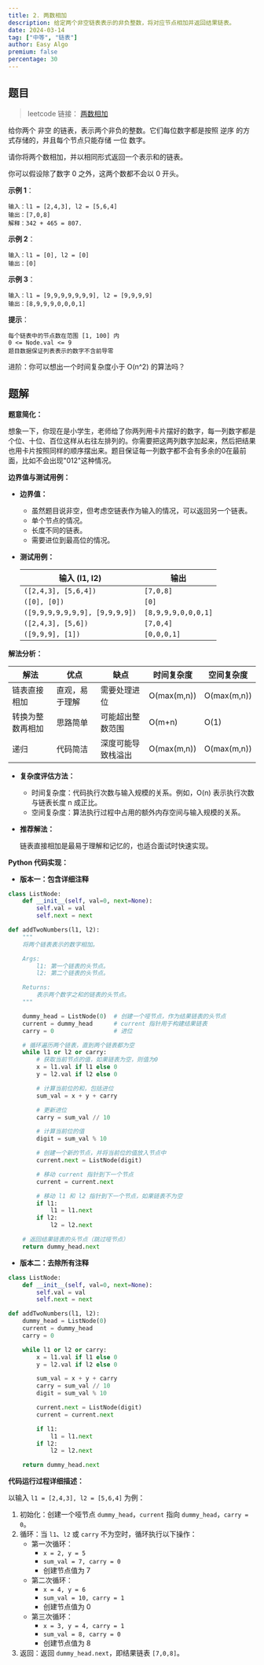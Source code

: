 ```yaml
---
title: 2. 两数相加
description: 给定两个非空链表表示的非负整数，将对应节点相加并返回结果链表。
date: 2024-03-14
tag: ["中等", "链表"]
author: Easy Algo
premium: false
percentage: 30
---
```


## 题目

> leetcode 链接： [两数相加](https://leetcode.cn/problems/add-two-numbers/)

给你两个 非空 的链表，表示两个非负的整数。它们每位数字都是按照 逆序 的方式存储的，并且每个节点只能存储 一位 数字。

请你将两个数相加，并以相同形式返回一个表示和的链表。

你可以假设除了数字 0 之外，这两个数都不会以 0 开头。

**示例 1**：
```
输入：l1 = [2,4,3], l2 = [5,6,4]
输出：[7,0,8]
解释：342 + 465 = 807.
```

**示例 2**：
```
输入：l1 = [0], l2 = [0]
输出：[0]
```

**示例 3**：
```
输入：l1 = [9,9,9,9,9,9,9], l2 = [9,9,9,9]
输出：[8,9,9,9,0,0,0,1]
```

**提示**：
```
每个链表中的节点数在范围 [1, 100] 内
0 <= Node.val <= 9
题目数据保证列表表示的数字不含前导零
```

进阶：你可以想出一个时间复杂度小于 O(n^2) 的算法吗？

## 题解

**题意简化：**

想象一下，你现在是小学生，老师给了你两列用卡片摆好的数字，每一列数字都是个位、十位、百位这样从右往左排列的。你需要把这两列数字加起来，然后把结果也用卡片按照同样的顺序摆出来。题目保证每一列数字都不会有多余的0在最前面，比如不会出现"012"这种情况。

**边界值与测试用例：**

*   **边界值：**
    *   虽然题目说非空，但考虑空链表作为输入的情况，可以返回另一个链表。
    *   单个节点的情况。
    *   长度不同的链表。
    *   需要进位到最高位的情况。

*   **测试用例：**

    | 输入 (l1, l2) | 输出 |
    |---|---|
    | `([2,4,3], [5,6,4])` | `[7,0,8]` |
    | `([0], [0])` | `[0]` |
    | `([9,9,9,9,9,9,9], [9,9,9,9])` | `[8,9,9,9,0,0,0,1]` |
    | `([2,4,3], [5,6])` | `[7,0,4]` |
    | `([9,9,9], [1])` | `[0,0,0,1]` |

**解法分析：**

| 解法 | 优点 | 缺点 | 时间复杂度 | 空间复杂度 |
|---|---|---|---|---|
| 链表直接相加 | 直观，易于理解 | 需要处理进位 | O(max(m,n)) | O(max(m,n)) |
| 转换为整数再相加 | 思路简单 | 可能超出整数范围 | O(m+n) | O(1) |
| 递归 | 代码简洁 | 深度可能导致栈溢出 | O(max(m,n)) | O(max(m,n)) |

*   **复杂度评估方法：**
    *   时间复杂度：代码执行次数与输入规模的关系。例如，O(n) 表示执行次数与链表长度 n 成正比。
    *   空间复杂度：算法执行过程中占用的额外内存空间与输入规模的关系。

*   **推荐解法：**

    链表直接相加是最易于理解和记忆的，也适合面试时快速实现。

**Python 代码实现：**

*   **版本一：包含详细注释**

```python
class ListNode:
    def __init__(self, val=0, next=None):
        self.val = val
        self.next = next

def addTwoNumbers(l1, l2):
    """
    将两个链表表示的数字相加。

    Args:
        l1: 第一个链表的头节点。
        l2: 第二个链表的头节点。

    Returns:
        表示两个数字之和的链表的头节点。
    """

    dummy_head = ListNode(0)  # 创建一个哑节点，作为结果链表的头节点
    current = dummy_head      # current 指针用于构建结果链表
    carry = 0                 # 进位

    # 循环遍历两个链表，直到两个链表都为空
    while l1 or l2 or carry:
        # 获取当前节点的值，如果链表为空，则值为0
        x = l1.val if l1 else 0
        y = l2.val if l2 else 0

        # 计算当前位的和，包括进位
        sum_val = x + y + carry

        # 更新进位
        carry = sum_val // 10

        # 计算当前位的值
        digit = sum_val % 10

        # 创建一个新的节点，并将当前位的值放入节点中
        current.next = ListNode(digit)

        # 移动 current 指针到下一个节点
        current = current.next

        # 移动 l1 和 l2 指针到下一个节点，如果链表不为空
        if l1:
            l1 = l1.next
        if l2:
            l2 = l2.next

    # 返回结果链表的头节点（跳过哑节点）
    return dummy_head.next
```

*   **版本二：去除所有注释**

```python
class ListNode:
    def __init__(self, val=0, next=None):
        self.val = val
        self.next = next

def addTwoNumbers(l1, l2):
    dummy_head = ListNode(0)
    current = dummy_head
    carry = 0

    while l1 or l2 or carry:
        x = l1.val if l1 else 0
        y = l2.val if l2 else 0

        sum_val = x + y + carry
        carry = sum_val // 10
        digit = sum_val % 10

        current.next = ListNode(digit)
        current = current.next

        if l1:
            l1 = l1.next
        if l2:
            l2 = l2.next

    return dummy_head.next
```

**代码运行过程详细描述：**

以输入 `l1 = [2,4,3], l2 = [5,6,4]` 为例：

1.  初始化：创建一个哑节点 `dummy_head`，`current` 指向 `dummy_head`，`carry = 0`。
2.  循环：当 `l1`、`l2` 或 `carry` 不为空时，循环执行以下操作：
    *   第一次循环：
        *   `x = 2, y = 5`
        *   `sum_val = 7, carry = 0`
        *   创建节点值为 7
    *   第二次循环：
        *   `x = 4, y = 6`
        *   `sum_val = 10, carry = 1`
        *   创建节点值为 0
    *   第三次循环：
        *   `x = 3, y = 4, carry = 1`
        *   `sum_val = 8, carry = 0`
        *   创建节点值为 8
3.  返回：返回 `dummy_head.next`，即结果链表 `[7,0,8]`。